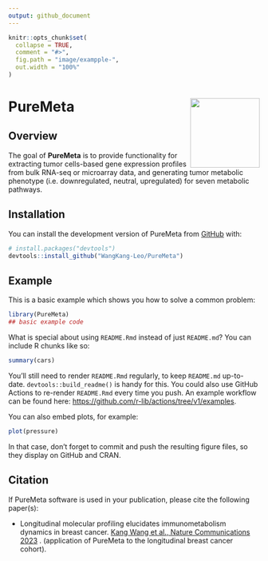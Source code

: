 ```yaml
---
output: github_document
---
```


<!-- README.md is generated from README.Rmd. Please edit that file -->

```r
knitr::opts_chunk$set(
  collapse = TRUE,
  comment = "#>",
  fig.path = "image/exampple-",
  out.width = "100%"
)
```

# PureMeta <img src='image/PureMeta_logo.jpg' align="right" height="139" /></a>


<!-- badges: start -->
<!-- badges: end -->

## Overview

The goal of **PureMeta** is to provide functionality for extracting tumor cells-based gene expression profiles from bulk RNA-seq or microarray data, and generating tumor metabolic phenotype (i.e. downregulated, neutral, upregulated) for seven metabolic pathways.

## Installation

You can install the development version of PureMeta from [GitHub](https://github.com/) with:

``` r
# install.packages("devtools")
devtools::install_github("WangKang-Leo/PureMeta")
```

## Example

This is a basic example which shows you how to solve a common problem:

```r
library(PureMeta)
## basic example code
```

What is special about using `README.Rmd` instead of just `README.md`? You can include R chunks like so:

```r
summary(cars)
```

You'll still need to render `README.Rmd` regularly, to keep `README.md` up-to-date. `devtools::build_readme()` is handy for this. You could also use GitHub Actions to re-render `README.Rmd` every time you push. An example workflow can be found here: <https://github.com/r-lib/actions/tree/v1/examples>.

You can also embed plots, for example:

```r
plot(pressure)
```

In that case, don't forget to commit and push the resulting figure files, so they display on GitHub and CRAN.

## Citation

If PureMeta software is used in your publication, please cite the following paper(s): 

* Longitudinal molecular profiling elucidates immunometabolism dynamics in breast cancer. [Kang Wang et al., Nature Communications 2023]() . (application of PureMeta to the longitudinal breast cancer cohort).


